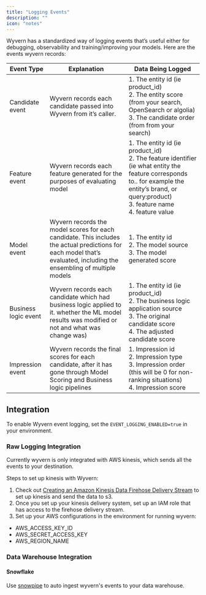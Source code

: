```yaml
---
title: "Logging Events"
description: ""
icon: "notes"
---
```


Wyvern has a standardized way of logging events that’s useful either for debugging, observability and training/improving your models. Here are the events wyvern records:

| Event Type           | Explanation                                                                                                                                                           | Data Being Logged                                                                                                                                                                                         |
| -------------------- | --------------------------------------------------------------------------------------------------------------------------------------------------------------------- | --------------------------------------------------------------------------------------------------------------------------------------------------------------------------------------------------------- |
| Candidate event      | Wyvern records each candidate passed into Wyvern from it’s caller.                                                                                                    | 1. The entity id (ie product_id)<br />2. The entity score (from your search, OpenSearch or algolia)<br />3. The candidate order (from from your search)                                                   |
| Feature event        | Wyvern records each feature generated for the purposes of evaluating model                                                                                            | 1. The entity id (ie product_id)<br />2. The feature identifier (ie what entity the feature corresponds to.. for example the entity’s brand, or query:product)<br />3. feature name<br />4. feature value |
| Model event          | Wyvern records the model scores for each candidate. This includes the actual predictions for each model that’s evaluated, including the ensembling of multiple models | 1. The entity id<br />2. The model source<br />3. The model generated score                                                                                                                               |
| Business logic event | Wyvern records each candidate which had business logic applied to it. whether the ML model results was modified or not and what was change was)                       | 1. The entity id (ie product_id)<br />2. The business logic application source<br />3. The original candidate score<br />4. The adjusted candidate score                                                  |
| Impression event     | Wyvern records the final scores for each candidate, after it has gone through Model Scoring and Business logic pipelines                                              | 1. Impression id<br />2. Impression type<br />3. Impression order (this will be 0 for non-ranking situations)<br />4. Impression score                                                                    |

## Integration

To enable Wyvern event logging, set the `EVENT_LOGGING_ENABLED=true` in your environment.

### Raw Logging Integration

Currently wyvern is only integrated with AWS kinesis, which sends all the events to your destination.

Steps to set up kinesis with Wyvern:

1. Check out [Creating an Amazon Kinesis Data Firehose Delivery Stream](https://docs.aws.amazon.com/firehose/latest/dev/basic-create.html) to set up kinesis and send the data to s3.
2. Once you set up your kinesis delivery system, set up an IAM role that has access to the firehose delivery stream.
3. Set up your AWS configurations in the environment for running wyvern:

- AWS_ACCESS_KEY_ID
- AWS_SECRET_ACCESS_KEY
- AWS_REGION_NAME

### Data Warehouse Integration

#### Snowflake

Use [snowpipe](https://docs.snowflake.com/en/user-guide/data-load-snowpipe-auto-s3) to auto ingest wyvern's events to your data warehouse.
